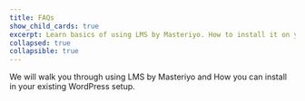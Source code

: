 ```yaml
---
title: FAQs
show_child_cards: true
excerpt: Learn basics of using LMS by Masteriyo. How to install it on your WordPress setup.
collapsed: true
collapsible: true
---
```


We will walk you through using LMS by Masteriyo and How you can install in your existing WordPress setup.
